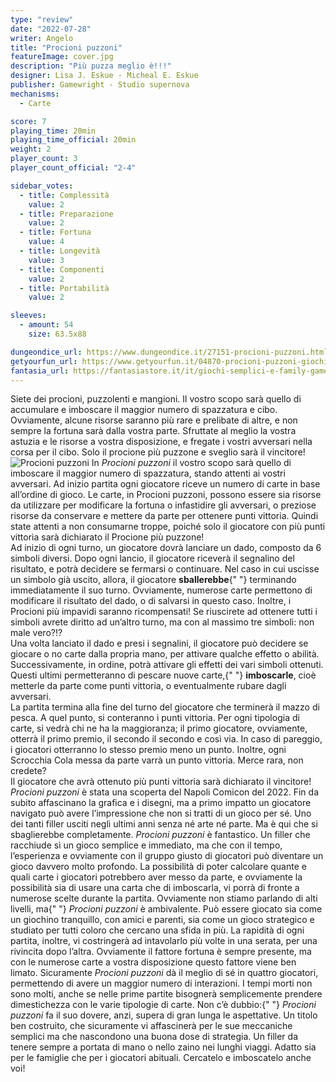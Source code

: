 ```yaml
---
type: "review"
date: "2022-07-28"
writer: Angelo
title: "Procioni puzzoni"
featureImage: cover.jpg
description: "Più puzza meglio è!!!"
designer: Lisa J. Eskue - Micheal E. Eskue
publisher: Gamewright - Studio supernova
mechanisms:
  - Carte

score: 7
playing_time: 20min
playing_time_official: 20min
weight: 2
player_count: 3
player_count_official: "2-4"

sidebar_votes:
  - title: Complessità
    value: 2
  - title: Preparazione
    value: 2
  - title: Fortuna
    value: 4
  - title: Longevità
    value: 3
  - title: Componenti
    value: 2
  - title: Portabilità
    value: 2

sleeves:
  - amount: 54
    size: 63.5x88

dungeondice_url: https://www.dungeondice.it/27151-procioni-puzzoni.html
getyourfun_url: https://www.getyourfun.it/04870-procioni-puzzoni-giochi-di-carte.html
fantasia_url: https://fantasiastore.it/it/giochi-semplici-e-family-games/14508-procioni-puzzoni.html
---
```


<Setting>
  Siete dei procioni, puzzolenti e mangioni. Il vostro scopo sarà quello di
  accumulare e imboscare il maggior numero di spazzatura e cibo. Ovviamente,
  alcune risorse saranno più rare e prelibate di altre, e non sempre la fortuna
  sarà dalla vostra parte. Sfruttate al meglio la vostra astuzia e le risorse a
  vostra disposizione, e fregate i vostri avversari nella corsa per il cibo.
  Solo il procione più puzzone e sveglio sarà il vincitore!
</Setting>

<img src="./game1.jpg" alt="Procioni puzzoni" />

<Rules>
  In <em>Procioni puzzoni</em> il vostro scopo sarà quello di imboscare il
  maggior numero di spazzatura, stando attenti ai vostri avversari. Ad inizio
  partita ogni giocatore riceve un numero di carte in base all’ordine di gioco.
  Le carte, in Procioni puzzoni, possono essere sia risorse da utilizzare per
  modificare la fortuna o infastidire gli avversari, o preziose risorse da
  conservare e mettere da parte per ottenere punti vittoria. Quindi state
  attenti a non consumarne troppe, poiché solo il giocatore con più punti
  vittoria sarà dichiarato il Procione più puzzone!
  <br />
  Ad inizio di ogni turno, un giocatore dovrà lanciare un dado, composto da 6
  simboli diversi. Dopo ogni lancio, il giocatore riceverà il segnalino del
  risultato, e potrà decidere se fermarsi o continuare. Nel caso in cui uscisse
  un simbolo già uscito, allora, il giocatore <strong>sballerebbe</strong>{" "}
  terminando immediatamente il suo turno. Ovviamente, numerose carte permettono
  di modificare il risultato del dado, o di salvarsi in questo caso. Inoltre, i
  Procioni più impavidi saranno ricompensati! Se riuscirete ad ottenere tutti i
  simboli avrete diritto ad un’altro turno, ma con al massimo tre simboli: non
  male vero?!?
  <br />
  Una volta lanciato il dado e presi i segnalini, il giocatore può decidere se
  giocare o no carte dalla propria mano, per attivare qualche effetto o abilità.
  Successivamente, in ordine, potrà attivare gli effetti dei vari simboli
  ottenuti. Questi ultimi permetteranno di pescare nuove carte,{" "}
  <strong>imboscarle</strong>, cioè metterle da parte come punti vittoria, o
  eventualmente rubare dagli avversari.
  <br />
  La partita termina alla fine del turno del giocatore che terminerà il mazzo di
  pesca. A quel punto, si conteranno i punti vittoria. Per ogni tipologia di
  carte, si vedrà chi ne ha la maggioranza; il primo giocatore, ovviamente,
  otterrà il primo premio, il secondo il secondo e così via. In caso di
  pareggio, i giocatori otterranno lo stesso premio meno un punto. Inoltre, ogni
  Scrocchia Cola messa da parte varrà un punto vittoria. Merce rara, non
  credete?
  <br />
  Il giocatore che avrà ottenuto più punti vittoria sarà dichiarato il
  vincitore!
</Rules>

<Feedback>
  <em>Procioni puzzoni</em> è stata una scoperta del Napoli Comicon del 2022.
  Fin da subito affascinano la grafica e i disegni, ma a primo impatto un
  giocatore navigato può avere l’impressione che non si tratti di un gioco per
  sé. Uno dei tanti filler usciti negli ultimi anni senza né arte né parte. Ma è
  qui che si sbaglierebbe completamente. <em>Procioni puzzoni</em> è fantastico.
  Un filler che racchiude sì un gioco semplice e immediato, ma che con il tempo,
  l’esperienza e ovviamente con il gruppo giusto di giocatori può diventare un
  gioco davvero molto profondo. La possibilità di poter calcolare quante e quali
  carte i giocatori potrebbero aver messo da parte, e ovviamente la possibilità
  sia di usare una carta che di imboscarla, vi porrà di fronte a numerose scelte
  durante la partita. Ovviamente non stiamo parlando di alti livelli, ma{" "}
  <em>Procioni puzzoni</em> è ambivalente. Può essere giocato sia come un
  giochino tranquillo, con amici e parenti, sia come un gioco strategico e
  studiato per tutti coloro che cercano una sfida in più. La rapidità di ogni
  partita, inoltre, vi costringerà ad intavolarlo più volte in una serata, per
  una rivincita dopo l’altra. Ovviamente il fattore fortuna è sempre presente,
  ma con le numerose carte a vostra disposizione questo fattore viene ben
  limato. Sicuramente <em>Procioni puzzoni</em> dà il meglio di sé in quattro
  giocatori, permettendo di avere un maggior numero di interazioni. I tempi
  morti non sono molti, anche se nelle prime partite bisognerà semplicemente
  prendere dimestichezza con le varie tipologie di carte. Non c’è dubbio:{" "}
  <em>Procioni puzzoni</em> fa il suo dovere, anzi, supera di gran lunga le
  aspettative. Un titolo ben costruito, che sicuramente vi affascinerà per le
  sue meccaniche semplici ma che nascondono una buona dose di strategia. Un
  filler da tenere sempre a portata di mano o nello zaino nei lunghi viaggi.
  Adatto sia per le famiglie che per i giocatori abituali. Cercatelo e
  imboscatelo anche voi!
</Feedback>

<Instagram id="CgjXv31jZlU" />
